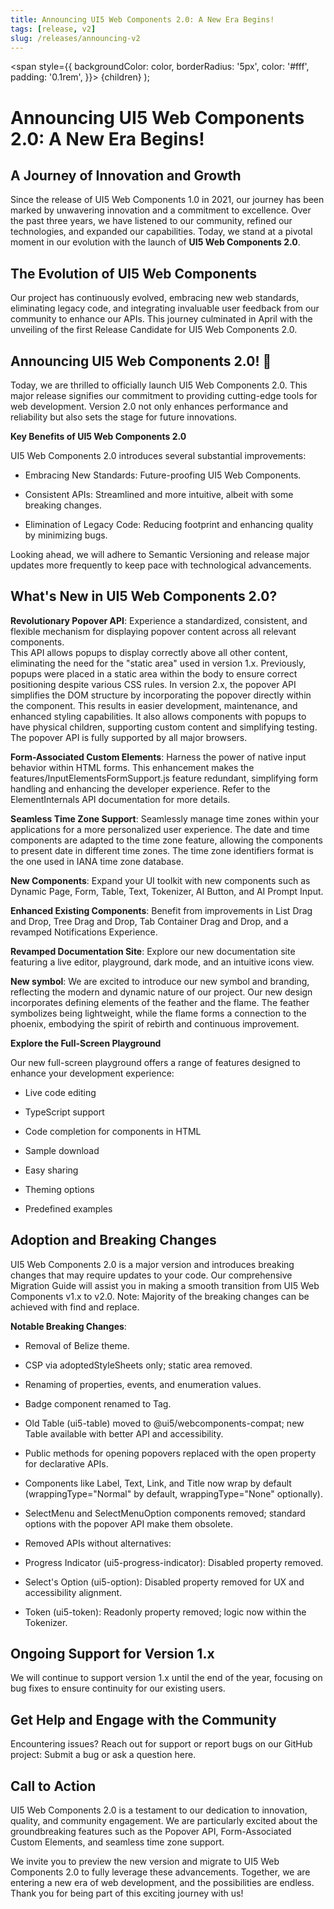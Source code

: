 ```yaml
---
title: Announcing UI5 Web Components 2.0: A New Era Begins! 
tags: [release, v2]
slug: /releases/announcing-v2
---
```


  <span
    style={{
      backgroundColor: color,
      borderRadius: '5px',
      color: '#fff',
      padding: '0.1rem',
    }}>
    {children}
  </span>
);

# Announcing UI5 Web Components 2.0: A New Era Begins! 

## A Journey of Innovation and Growth 

Since the release of UI5 Web Components 1.0 in 2021, our journey has been marked by unwavering innovation and a commitment to excellence. 
Over the past three years, we have listened to our community, refined our technologies, and expanded our capabilities. 
Today, we stand at a pivotal moment in our evolution with the launch of **UI5 Web Components 2.0**. 

## The Evolution of UI5 Web Components 

Our project has continuously evolved, embracing new web standards, eliminating legacy code, and integrating invaluable user feedback from our community to enhance our APIs. This journey culminated in April with the unveiling of the first Release Candidate for UI5 Web Components 2.0.  

## Announcing UI5 Web Components 2.0! 🎉 

Today, we are thrilled to officially launch UI5 Web Components 2.0. This major release signifies our commitment to providing cutting-edge tools for web development. Version 2.0 not only enhances performance and reliability but also sets the stage for future innovations.  

**Key Benefits of UI5 Web Components 2.0**

UI5 Web Components 2.0 introduces several substantial improvements: 

- Embracing New Standards: Future-proofing UI5 Web Components. 

- Consistent APIs: Streamlined and more intuitive, albeit with some breaking changes. 

- Elimination of Legacy Code: Reducing footprint and enhancing quality by minimizing bugs.  

Looking ahead, we will adhere to Semantic Versioning and release major updates more frequently to keep pace with technological advancements. 

## What's New in UI5 Web Components 2.0? 

**Revolutionary Popover API**: Experience a standardized, consistent, and flexible mechanism for displaying popover content across all relevant components.  
This API allows popups to display correctly above all other content, eliminating the need for the "static area" used in version 1.x. Previously, popups were placed in a static area within the body to ensure correct positioning despite various CSS rules. In version 2.x, the popover API simplifies the DOM structure by incorporating the popover directly within the component. This results in easier development, maintenance, and enhanced styling capabilities. It also allows components with popups to have physical children, supporting custom content and simplifying testing. The popover API is fully supported by all major browsers. 

**Form-Associated Custom Elements**: Harness the power of native input behavior within HTML forms. This enhancement makes the features/InputElementsFormSupport.js feature redundant, simplifying form handling and enhancing the developer experience. Refer to the ElementInternals API documentation for more details. 

**Seamless Time Zone Support**: Seamlessly manage time zones within your applications for a more personalized user experience. The date and time components are adapted to the time zone feature, allowing the components to present date in different time zones. The time zone identifiers format is the one used in IANA time zone database. 

**New Components**: Expand your UI toolkit with new components such as Dynamic Page, Form, Table, Text, Tokenizer, AI Button, and AI Prompt Input. 

**Enhanced Existing Components**: Benefit from improvements in List Drag and Drop, Tree Drag and Drop, Tab Container Drag and Drop, and a revamped Notifications Experience. 

**Revamped Documentation Site**: Explore our new documentation site featuring a live editor, playground, dark mode, and an intuitive icons view. 

**New symbol**: We are excited to introduce our new symbol and branding, reflecting the modern and dynamic nature of our project. Our new design incorporates defining elements of the feather and the flame. The feather symbolizes being lightweight, while the flame forms a connection to the phoenix, embodying the spirit of rebirth and continuous improvement. 

**Explore the Full-Screen Playground** 

Our new full-screen playground offers a range of features designed to enhance your development experience: 

- Live code editing 

- TypeScript support 

- Code completion for components in HTML 

- Sample download 

- Easy sharing 

- Theming options 

- Predefined examples

## Adoption and Breaking Changes 

UI5 Web Components 2.0 is a major version and introduces breaking changes that may require updates to your code. Our comprehensive Migration Guide will assist you in making a smooth transition from UI5 Web Components v1.x to v2.0. Note: Majority of the breaking changes can be achieved with find and replace. 

 
 **Notable Breaking Changes**: 

- Removal of Belize theme. 

- CSP via adoptedStyleSheets only; static area removed. 

- Renaming of properties, events, and enumeration values. 

- Badge component renamed to Tag. 

- Old Table (ui5-table) moved to @ui5/webcomponents-compat; new Table available with better API and accessibility. 

- Public methods for opening popovers replaced with the open property for declarative APIs. 

- Components like Label, Text, Link, and Title now wrap by default (wrappingType="Normal" by default, wrappingType="None" optionally). 

- SelectMenu and SelectMenuOption components removed; standard options with the popover API make them obsolete. 

- Removed APIs without alternatives: 

- Progress Indicator (ui5-progress-indicator): Disabled property removed. 

- Select's Option (ui5-option): Disabled property removed for UX and accessibility alignment. 

- Token (ui5-token): Readonly property removed; logic now within the Tokenizer. 

 
## Ongoing Support for Version 1.x 

 We will continue to support version 1.x until the end of the year, focusing on bug fixes to ensure continuity for our existing users. 

 
## Get Help and Engage with the Community 

 Encountering issues? Reach out for support or report bugs on our GitHub project: Submit a bug or ask a question here. 

 
## Call to Action 

UI5 Web Components 2.0 is a testament to our dedication to innovation, quality, and community engagement. We are particularly excited about the groundbreaking features such as the Popover API, Form-Associated Custom Elements, and seamless time zone support. 

We invite you to preview the new version and migrate to UI5 Web Components 2.0 to fully leverage these advancements. Together, we are entering a new era of web development, and the possibilities are endless. Thank you for being part of this exciting journey with us!  

   

 

